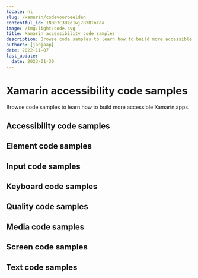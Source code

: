 ```yaml
---
locale: nl
slug: /xamarin/codevoorbeelden
contentful_id: 1NB07C3Uzo1wj7BYBTnTea
image: /img/light/code.svg
title: Xamarin accessibility code samples
description: Browse code samples to learn how to build more accessible Xamarin apps.
authors: [janjaap]
date: 2022-11-07
last_update:
  date: 2023-01-30
---
```


# Xamarin accessibility code samples

Browse code samples to learn how to build more accessible Xamarin apps.

## Accessibility code samples

<LinkList title="List of Xamarin Accessibility Code samples" isHighlighted={true}>
  <LinkListItem url="/nl/docs/xamarin/codevoorbeelden/accessibility-action" title="Accessibility action" pageTitle="Accessibility action on Xamarin" shortDescription="Accessibility actions provide alternative ways for users of assistive technologies to perform actions."/>
  <LinkListItem url="/nl/docs/xamarin/codevoorbeelden/accessibility-announcement" title="Accessibility announcement" pageTitle="Accessibility announcement on Xamarin" shortDescription="Users of assistive technologies should be made aware of important changes in content through accessibility announcements."/>
  <LinkListItem url="/nl/docs/xamarin/codevoorbeelden/accessibility-dialog" title="Accessibility dialog" pageTitle="Accessibility dialog on Xamarin" shortDescription="A dialog overlays the screen and offers one or more actions to proceed."/>
  <LinkListItem url="/nl/docs/xamarin/codevoorbeelden/accessibility-focus-indicator" title="Accessibility focus indicator" pageTitle="Accessibility focus indicator on Xamarin" shortDescription="Users should know which element has focus when using a keyboard or assistive technology."/>
  <LinkListItem url="/nl/docs/xamarin/codevoorbeelden/accessibility-focus" title="Accessibility focus" pageTitle="Accessibility focus on Xamarin" shortDescription="Sometimes you need to programmatically move the accessibility focus to a specific element."/>
  <LinkListItem url="/nl/docs/xamarin/codevoorbeelden/accessibility-focusability" title="Accessibility focusability" pageTitle="Accessibility focusability on Xamarin" shortDescription="An element should indicate whether it should be focusable by assistive technologies or not."/>
  <LinkListItem url="/nl/docs/xamarin/codevoorbeelden/accessibility-group" title="Accessibility group" pageTitle="Accessibility group on Xamarin" shortDescription="It is easier and quicker for users of assistive technologies to interact with grouped elements."/>
  <LinkListItem url="/nl/docs/xamarin/codevoorbeelden/accessibility-hint" title="Accessibility hint" pageTitle="Accessibility hint on Xamarin" shortDescription="An accessibility hint helps users to understand what will happen after performing an action."/>
  <LinkListItem url="/nl/docs/xamarin/codevoorbeelden/accessibility-label" title="Accessibility label" pageTitle="Accessibility label on Xamarin" shortDescription="An accessibility label helps users of assistive technologies to identify elements on the screen."/>
  <LinkListItem url="/nl/docs/xamarin/codevoorbeelden/accessibility-language" title="Accessibility language" pageTitle="Accessibility language on Xamarin" shortDescription="When content is written in multiple languages, foreign words should ideally be indicated in their respective language."/>
  <LinkListItem url="/nl/docs/xamarin/codevoorbeelden/accessibility-link" title="Accessibility link" pageTitle="Accessibility link on Xamarin" shortDescription="Links should be accessible for users of assistive technologies."/>
  <LinkListItem url="/nl/docs/xamarin/codevoorbeelden/accessibility-live-region" title="Accessibility live region" pageTitle="Accessibility live region on Xamarin" shortDescription="A live region allows users of assistive technologies to receive updates whenever important information on the screen changes."/>
  <LinkListItem url="/nl/docs/xamarin/codevoorbeelden/accessibility-modal" title="Accessibility modal" pageTitle="Accessibility modal on Xamarin" shortDescription="A modal overlays the screen with additional content."/>
  <LinkListItem url="/nl/docs/xamarin/codevoorbeelden/accessibility-name" title="Accessibility name" pageTitle="Accessibility name on Xamarin" shortDescription="The accessibility name indicates the name used for interface elements by assistive technologies."/>
  <LinkListItem url="/nl/docs/xamarin/codevoorbeelden/accessibility-order" title="Accessibility order" pageTitle="Accessibility order on Xamarin" shortDescription="Assistive technologies try to determine a logical accessibility order based on the placement and properties of the elements on the screen."/>
  <LinkListItem url="/nl/docs/xamarin/codevoorbeelden/accessibility-role" title="Accessibility role" pageTitle="Accessibility role on Xamarin" shortDescription="An accessibility role helps users of assistive technologies to understand the purpose of elements on the screen."/>
  <LinkListItem url="/nl/docs/xamarin/codevoorbeelden/accessibility-state" title="Accessibility state" pageTitle="Accessibility state on Xamarin" shortDescription="An accessibility state helps users of assistive technologies to understand the state of elements on the screen."/>
  <LinkListItem url="/nl/docs/xamarin/codevoorbeelden/accessibility-value" title="Accessibility value" pageTitle="Accessibility value on Xamarin" shortDescription="An accessibility value helps users of assistive technologies to understand the value of elements on the screen."/>
</LinkList>

## Element code samples

<LinkList title="List of Xamarin Element Code samples" isHighlighted={true}>
  <LinkListItem url="/nl/docs/xamarin/codevoorbeelden/element-focus-change" title="Element focus change" pageTitle="Element focus change on Xamarin" shortDescription="Whenever an element receives focus, it should not automatically trigger an event which changes context."/>
  <LinkListItem url="/nl/docs/xamarin/codevoorbeelden/element-identification" title="Element identification" pageTitle="Element identification on Xamarin" shortDescription="Functionality that is repeated on multiple screens should use consistent identification."/>
  <LinkListItem url="/nl/docs/xamarin/codevoorbeelden/element-position" title="Element position" pageTitle="Element position on Xamarin" shortDescription="Components that are repeated on multiple screens should have a consistent position."/>
</LinkList>

## Input code samples

<LinkList title="List of Xamarin Input Code samples" isHighlighted={true}>
  <LinkListItem url="/nl/docs/xamarin/codevoorbeelden/input-cancellation" title="Input cancellation" pageTitle="Input cancellation on Xamarin" shortDescription="Users should be able to cancel accidental interaction."/>
  <LinkListItem url="/nl/docs/xamarin/codevoorbeelden/input-content-type" title="Input content type" pageTitle="Input content type on Xamarin" shortDescription="Setting the content type for input fields helps user entering data."/>
  <LinkListItem url="/nl/docs/xamarin/codevoorbeelden/input-errors" title="Input errors" pageTitle="Input errors on Xamarin" shortDescription="Users should be notified when they make input errors."/>
  <LinkListItem url="/nl/docs/xamarin/codevoorbeelden/input-gestures" title="Input gestures" pageTitle="Input gestures on Xamarin" shortDescription="Gesture activated functionality should also be available without the use of gestures."/>
  <LinkListItem url="/nl/docs/xamarin/codevoorbeelden/input-instructions" title="Input instructions" pageTitle="Input instructions on Xamarin" shortDescription="When a label might not describe the requested input sufficiently, you should add additional instructions."/>
  <LinkListItem url="/nl/docs/xamarin/codevoorbeelden/input-keyboard-type" title="Input keyboard type" pageTitle="Input keyboard type on Xamarin" shortDescription="Setting the keyboard type for input fields helps user entering data."/>
  <LinkListItem url="/nl/docs/xamarin/codevoorbeelden/input-label" title="Input label" pageTitle="Input label on Xamarin" shortDescription="Input fields should have labels so that users know what input data is expected."/>
  <LinkListItem url="/nl/docs/xamarin/codevoorbeelden/input-motion" title="Input motion" pageTitle="Input motion on Xamarin" shortDescription="Provide an alternative way for actions activated by motion, to allow everyone to use the functionality."/>
  <LinkListItem url="/nl/docs/xamarin/codevoorbeelden/input-predictable" title="Input predictable" pageTitle="Input predictable on Xamarin" shortDescription="Whenever a user provides input, there should be no change of context."/>
</LinkList>

## Keyboard code samples

<LinkList title="List of Xamarin Keyboard Code samples" isHighlighted={true}>
  <LinkListItem url="/nl/docs/xamarin/codevoorbeelden/keyboard-order" title="Keyboard order" pageTitle="Keyboard order on Xamarin" shortDescription="By adjusting the keyboard order, you can provide a great experience for users that control their device using a hardware keyboard."/>
  <LinkListItem url="/nl/docs/xamarin/codevoorbeelden/keyboard-shortcuts" title="Keyboard shortcuts" pageTitle="Keyboard shortcuts on Xamarin" shortDescription="Most people operate their smartphones with touch, but some people use an external keyboard."/>
</LinkList>

## Quality code samples

<LinkList title="List of Xamarin Quality Code samples" isHighlighted={true}>
  <LinkListItem url="/nl/docs/xamarin/codevoorbeelden/linting" title="Linting" pageTitle="Linting on Xamarin" shortDescription="Linting is the process of running a tool which analyzes your code for potential errors."/>
</LinkList>

## Media code samples

<LinkList title="List of Xamarin Media Code samples" isHighlighted={true}>
  <LinkListItem url="/nl/docs/xamarin/codevoorbeelden/audio-control" title="Audio control" pageTitle="Audio control on Xamarin" shortDescription="Users should be able to control audio whenever it plays automatically."/>
  <LinkListItem url="/nl/docs/xamarin/codevoorbeelden/audio-description" title="Audio description" pageTitle="Audio description on Xamarin" shortDescription="Videos should include audio description when important visual details are shown which you cannot hear."/>
  <LinkListItem url="/nl/docs/xamarin/codevoorbeelden/live-captions" title="Live captions" pageTitle="Live captions on Xamarin" shortDescription="Captions should be provided in real-time to enable users to understand what is being said in live videos."/>
  <LinkListItem url="/nl/docs/xamarin/codevoorbeelden/captions" title="Captions" pageTitle="Captions on Xamarin" shortDescription="Captions should be provided to enable users to understand what is being said in videos."/>
  <LinkListItem url="/nl/docs/xamarin/codevoorbeelden/transcript" title="Transcript" pageTitle="Transcript on Xamarin" shortDescription="Videos should contain a transcript to allow users to read what is shown in media, such as a video or podcast."/>
</LinkList>

## Screen code samples

<LinkList title="List of Xamarin Screen Code samples" isHighlighted={true}>
  <LinkListItem url="/nl/docs/xamarin/codevoorbeelden/reduced-animations" title="Reduced animations" pageTitle="Reduced animations on Xamarin" shortDescription="Content which conveys a sense of motion can be a barrier for users."/>
  <LinkListItem url="/nl/docs/xamarin/codevoorbeelden/contrast" title="Contrast" pageTitle="Contrast on Xamarin" shortDescription="Apps should provide enough contrast between text and its background so that it can be read by people with moderately low vision."/>
  <LinkListItem url="/nl/docs/xamarin/codevoorbeelden/dark-mode" title="Dark mode" pageTitle="Dark mode on Xamarin" shortDescription="Dark mode darkens background colours and provides a more comfortable viewing experience in low light."/>
  <LinkListItem url="/nl/docs/xamarin/codevoorbeelden/frequent-flashes" title="Frequent flashes" pageTitle="Frequent flashes on Xamarin" shortDescription="Rapidly flashing images or views can cause seizures for some users."/>
  <LinkListItem url="/nl/docs/xamarin/codevoorbeelden/descriptive-headers" title="Descriptive headers" pageTitle="Descriptive headers on Xamarin" shortDescription="Screens should have descriptive headers, this helps users find specific content and orient themselves within your app."/>
  <LinkListItem url="/nl/docs/xamarin/codevoorbeelden/descriptive-labels" title="Descriptive labels" pageTitle="Descriptive labels on Xamarin" shortDescription="Screens should have descriptive labels, these help users recognize which purpose controls have."/>
  <LinkListItem url="/nl/docs/xamarin/codevoorbeelden/screen-orientation" title="Screen orientation" pageTitle="Screen orientation on Xamarin" shortDescription="Apps should adapt to the preferred display orientation of the user."/>
  <LinkListItem url="/nl/docs/xamarin/codevoorbeelden/reflow" title="Reflow" pageTitle="Reflow on Xamarin" shortDescription="Content on the screen should reflow based on the users' preferences."/>
  <LinkListItem url="/nl/docs/xamarin/codevoorbeelden/search-functionality" title="Search functionality" pageTitle="Search functionality on Xamarin" shortDescription="Users might have difficulty finding a specific screen."/>
  <LinkListItem url="/nl/docs/xamarin/codevoorbeelden/skip-content" title="Skip content" pageTitle="Skip content on Xamarin" shortDescription="It can be helpful for users to skip repeated blocks of content."/>
  <LinkListItem url="/nl/docs/xamarin/codevoorbeelden/adjustable-timing" title="Adjustable timing" pageTitle="Adjustable timing on Xamarin" shortDescription="Everyone, including people with disabilities, should have adequate time to interact with your app."/>
  <LinkListItem url="/nl/docs/xamarin/codevoorbeelden/screen-title" title="Screen title" pageTitle="Screen title on Xamarin" shortDescription="Each screen should have a descriptive title, which helps users with identifying the screen."/>
</LinkList>

## Text code samples

<LinkList title="List of Xamarin Text Code samples" isHighlighted={true}>
  <LinkListItem url="/nl/docs/xamarin/codevoorbeelden/bold-text" title="Bold text" pageTitle="Bold text on Xamarin" shortDescription="Apps should use bold text when users have indicated this as a preference in the system settings."/>
  <LinkListItem url="/nl/docs/xamarin/codevoorbeelden/text-element" title="Text element" pageTitle="Text element on Xamarin" shortDescription="Always use text elements to display text, unless this is not possible due to styling, such as text logo's."/>
  <LinkListItem url="/nl/docs/xamarin/codevoorbeelden/localization" title="Localization" pageTitle="Localization on Xamarin" shortDescription="Assistive technologies, such as the screen reader, use the locale for the pronunciation of utterances."/>
  <LinkListItem url="/nl/docs/xamarin/codevoorbeelden/scale-text" title="Scale text" pageTitle="Scale text on Xamarin" shortDescription="Apps should scale text to the size specified by users in the system settings."/>
  <LinkListItem url="/nl/docs/xamarin/codevoorbeelden/text-spacing" title="Text spacing" pageTitle="Text spacing on Xamarin" shortDescription="Content should adapt to increased spacing between lines, words, letters, and paragraphs."/>
  <LinkListItem url="/nl/docs/xamarin/codevoorbeelden/text-truncation" title="Text truncation" pageTitle="Text truncation on Xamarin" shortDescription="Text should never get truncated in your app, even when users have enlarged their font size."/>
</LinkList>
